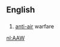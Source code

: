==English==

==={{initialism}}===
{{infl|en|initialism}}

# {{military}} [[anti-air]] warfare

[[nl:AAW]]